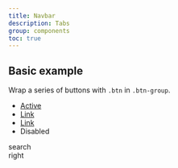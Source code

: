 ```yaml
---
title: Navbar
description: Tabs
group: components
toc: true
---
```



## Basic example

Wrap a series of buttons with `.btn` in `.btn-group`.

<Snippet lang="html">
  <nav class="navbar">
    <div class="left">
        <ul class="nav horizontal">
            <li class="item">
              <a class="link active" aria-current="page" href="#">Active</a>
            </li>
            <li class="item">
              <a class="link" href="#">Link</a>
            </li>
            <li class="item">
              <a class="link" href="#">Link</a>
            </li>
            <li class="item">
              <a class="link disabled" aria-disabled="true">Disabled</a>
            </li>
        </ul>
    </div>
    <div class="center">
        search
    </div>
    <div class="right">
        right
    </div>
  </nav>
</Snippet>
